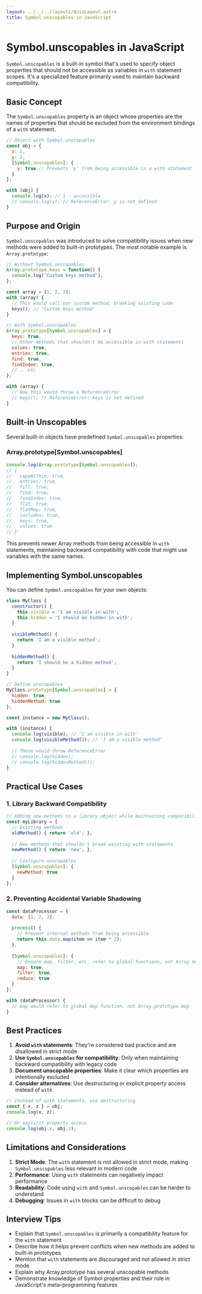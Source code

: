 ```yaml
---
layout: ../../../layouts/QuizLayout.astro
title: Symbol.unscopables in JavaScript
---
```


# Symbol.unscopables in JavaScript

`Symbol.unscopables` is a built-in symbol that's used to specify object properties that should not be accessible as variables in `with` statement scopes. It's a specialized feature primarily used to maintain backward compatibility.

## Basic Concept

The `Symbol.unscopables` property is an object whose properties are the names of properties that should be excluded from the environment bindings of a `with` statement.

```javascript
// Object with Symbol.unscopables
const obj = {
  x: 1,
  y: 2,
  [Symbol.unscopables]: {
    y: true // Prevents 'y' from being accessible in a with statement
  }
};

with (obj) {
  console.log(x); // 1 - accessible
  // console.log(y); // ReferenceError: y is not defined
}
```

## Purpose and Origin

`Symbol.unscopables` was introduced to solve compatibility issues when new methods were added to built-in prototypes. The most notable example is `Array.prototype`:

```javascript
// Without Symbol.unscopables
Array.prototype.keys = function() {
  console.log('Custom keys method');
};

const array = [1, 2, 3];
with (array) {
  // This would call our custom method, breaking existing code
  keys(); // 'Custom keys method'
}

// With Symbol.unscopables
Array.prototype[Symbol.unscopables] = {
  keys: true,
  // Other methods that shouldn't be accessible in with statements
  values: true,
  entries: true,
  find: true,
  findIndex: true,
  // ...etc
};

with (array) {
  // Now this would throw a ReferenceError
  // keys(); // ReferenceError: keys is not defined
}
```

## Built-in Unscopables

Several built-in objects have predefined `Symbol.unscopables` properties:

### Array.prototype[Symbol.unscopables]

```javascript
console.log(Array.prototype[Symbol.unscopables]);
// {
//   copyWithin: true,
//   entries: true,
//   fill: true,
//   find: true,
//   findIndex: true,
//   flat: true,
//   flatMap: true,
//   includes: true,
//   keys: true,
//   values: true
// }
```

This prevents newer Array methods from being accessible in `with` statements, maintaining backward compatibility with code that might use variables with the same names.

## Implementing Symbol.unscopables

You can define `Symbol.unscopables` for your own objects:

```javascript
class MyClass {
  constructor() {
    this.visible = 'I am visible in with';
    this.hidden = 'I should be hidden in with';
  }
  
  visibleMethod() {
    return 'I am a visible method';
  }
  
  hiddenMethod() {
    return 'I should be a hidden method';
  }
}

// Define unscopables
MyClass.prototype[Symbol.unscopables] = {
  hidden: true,
  hiddenMethod: true
};

const instance = new MyClass();

with (instance) {
  console.log(visible); // 'I am visible in with'
  console.log(visibleMethod()); // 'I am a visible method'
  
  // These would throw ReferenceError
  // console.log(hidden);
  // console.log(hiddenMethod());
}
```

## Practical Use Cases

### 1. Library Backward Compatibility

```javascript
// Adding new methods to a library object while maintaining compatibility
const myLibrary = {
  // Existing methods
  oldMethod() { return 'old'; },
  
  // New methods that shouldn't break existing with statements
  newMethod() { return 'new'; },
  
  // Configure unscopables
  [Symbol.unscopables]: {
    newMethod: true
  }
};
```

### 2. Preventing Accidental Variable Shadowing

```javascript
const dataProcessor = {
  data: [1, 2, 3],
  
  process() {
    // Prevent internal methods from being accessible
    return this.data.map(item => item * 2);
  },
  
  [Symbol.unscopables]: {
    // Ensure map, filter, etc. refer to global functions, not Array methods
    map: true,
    filter: true,
    reduce: true
  }
};

with (dataProcessor) {
  // map would refer to global map function, not Array.prototype.map
}
```

## Best Practices

1. **Avoid `with` statements**: They're considered bad practice and are disallowed in strict mode
2. **Use `Symbol.unscopables` for compatibility**: Only when maintaining backward compatibility with legacy code
3. **Document unscopable properties**: Make it clear which properties are intentionally excluded
4. **Consider alternatives**: Use destructuring or explicit property access instead of `with`

```javascript
// Instead of with statements, use destructuring
const { x, z } = obj;
console.log(x, z);

// Or explicit property access
console.log(obj.x, obj.z);
```

## Limitations and Considerations

1. **Strict Mode**: The `with` statement is not allowed in strict mode, making `Symbol.unscopables` less relevant in modern code
2. **Performance**: Using `with` statements can negatively impact performance
3. **Readability**: Code using `with` and `Symbol.unscopables` can be harder to understand
4. **Debugging**: Issues in `with` blocks can be difficult to debug

## Interview Tips

- Explain that `Symbol.unscopables` is primarily a compatibility feature for the `with` statement
- Describe how it helps prevent conflicts when new methods are added to built-in prototypes
- Mention that `with` statements are discouraged and not allowed in strict mode
- Explain why Array.prototype has several unscopable methods
- Demonstrate knowledge of Symbol properties and their role in JavaScript's meta-programming features
